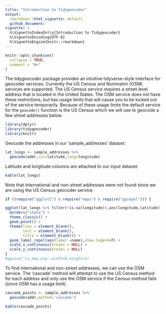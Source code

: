 ```yaml
---
title: "Introduction to Tidygeocoder"
output: 
  rmarkdown::html_vignette: default
  github_document:
vignette: >
  %\VignetteIndexEntry{Introduction to Tidygeocoder}
  %\VignetteEncoding{UTF-8}
  %\VignetteEngine{knitr::rmarkdown}
---
```


```r
knitr::opts_chunk$set(
  collapse = TRUE,
  comment = "#>"
)
```

The tidygeocoder package provides an intuitive tidyverse-style interface for geocoder services. Currently the US Census and Nominatim (OSM) services are supported. The US Census service requires a street level address that is located in the United States. The OSM service does not have these restrictions, but has usage limits that will cause you to be locked out of the service temporarily. Because of these usage limits the default service for the `geocode()` function is the US Census which we will use to geocode a few street addresses below.

```r
library(dplyr)
library(tidygeocoder)
library(knitr)
```

Geocode the addresses in our 'sample_addresses' dataset:

```r
lat_longs <- sample_addresses %>% 
  geocode(addr,lat=latitude,long=longitude)
```

Latitude and longitude columns are attached to our input dataset:

```r
kable(lat_longs)
```

Note that international and non-street addresses were not found since we are using the US Census geocoder service. 

```r
if ((require("ggplot2") & require("maps") & require("ggrepel"))) {

ggplot(lat_longs %>% filter(!is.na(longitude)),aes(longitude,latitude),color="grey98") +
  borders("state") +
  theme_classic() +
  geom_point() +
  theme(line = element_blank(),
        text = element_blank(),
        title = element_blank()) +
  geom_label_repel(aes(label =name),show.legend=F) +
  scale_x_continuous(breaks = NULL) + 
  scale_y_continuous(breaks = NULL)
}
#ggsave("us_map.png",width=8,height=5)
```

To find international and non-street addresses, we can use the OSM service. The 'cascade' method will attempt to use the US Census method for each address and only use the OSM service if the Census method fails (since OSM has a usage limit).

```r
cascade_points <- sample_addresses %>% 
  geocode(addr,method='cascade')
```

```r
kable(cascade_points)
```

